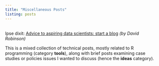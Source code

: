 ```yaml
---
title: "Miscellaneous Posts"
listing: posts
---
```


<br>Ipse dixit: [Advice to aspiring data scientists: start a blog](http://varianceexplained.org/r/start-blog/) _(by David Robinson)_
<br>

 
This is a mixed collection of technical posts, mostly related to R programming (category **tools**), along with brief posts  examining case studies or policies issues I wanted to discuss (hence the **ideas** category).
